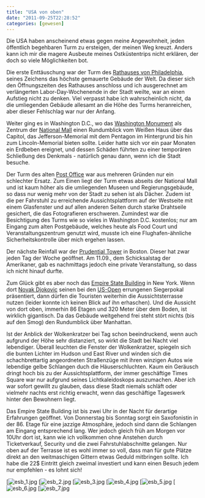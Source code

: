 ```yaml
---
title: "USA von oben"
date: "2011-09-25T22:28:52"
categories: [gewesen]
---
```


Die USA haben anscheinend etwas gegen meine Angewohnheit, jeden öffentlich begehbaren Turm zu ersteigen, der meinen Weg kreuzt. Anders kann ich mir die magere Ausbeute meines Ostküstentrips nicht erklären, der doch so viele Möglichkeiten bot.

Die erste Enttäuschung war der Turm des [Rathauses von Philadelphia](http://www.visitphilly.com/history/philadelphia/city-hall/), seines Zeichens das höchste gemauerte Gebäude der Welt. Da dieser sich den Öffnungszeiten des Rathauses anschloss und ich ausgerechnet am verlängerten Labor-Day-Wochenende in der Stadt weilte, war an einen Aufstieg nicht zu denken. Viel verpasst habe ich wahrscheinlich nicht, da die umliegenden Gebäude allesamt an die Höhe des Turms heranreichen, aber dieser Fehlschlag war nur der Anfang.

Weiter ging es in Washington D.C., wo das [Washington Monument](http://www.nps.gov/wamo/index.htm) als Zentrum der [National Mall](http://www.nationalmall.org/) einen Rundumblick vom Weißen Haus über das Capitol, das Jefferson-Memorial mit dem Pentagon im Hintergrund bis hin zum Lincoln-Memorial bieten sollte. Leider hatte sich vor ein paar Monaten ein Erdbeben ereignet, und dessen Schäden führten zu einer temporären Schließung des Denkmals - natürlich genau dann, wenn ich die Stadt besuche.

Der Turm des alten [Post Office](http://www.oldpostofficedc.com/) war aus mehreren Gründen nur ein schlechter Ersatz. Zum Einen liegt der Turm etwas abseits der National Mall und ist kaum höher als die umliegenden Museen und Regierungsgebäude, so dass nur wenig mehr von der Stadt zu sehen ist als Dächer. Zudem ist die per Fahrstuhl zu erreichende Aussichtsplattform auf der Westseite mit einem Glasfenster und auf allen anderen Seiten durch starke Drahtseile gesichert, die das Fotografieren erschweren. Zumindest war die Besichtigung des Turms wie so vieles in Washington D.C. kostenlos; nur am Eingang zum alten Postgebäude, welches heute als Food Court und Veranstaltungszentrum genutzt wird, musste ich eine Flughafen-ähnliche Sicherheitskontrolle über mich ergehen lassen.

Der nächste Reinfall war der [Prudential Tower](http://www.prudentialcenter.com/shop/shop_detail.php?id=64) in Boston. Dieser hat zwar jeden Tag der Woche geöffnet. Am 11.09., dem Schicksalstag der Amerikaner, gab es nachmittags jedoch eine private Veranstaltung, so dass ich nicht hinauf durfte.

Zum Glück gibt es aber noch das [Empire State Building](http://www.esbnyc.com/) in New York. Wenn dort [Novak Djokovic](http://www.3news.co.nz/Novak-Djokovic-conquers-the-Empire-State-Building/tabid/415/articleID/225703/Default.aspx) seinen bei den [US-Open](http://www.usopen.org/en_US/index.html) errungenen Siegerpokal präsentiert, dann dürfen die Touristen weiterhin die Aussichtsterrasse nutzen (leider konnte ich keinen Blick auf ihn erhaschen). Und die Aussicht von dort oben, immerhin 86 Etagen und 320 Meter über dem Boden, ist wirklich gigantisch. Da das Gebäude weitgehend frei steht stört nichts (bis auf den Smog) den Rundumblick über Manhattan.

Ist der Anblick der Wolkenkratzer bei Tag schon beeindruckend, wenn auch aufgrund der Höhe sehr distanziert, so wirkt die Stadt bei Nacht viel lebendiger. Überall leuchten die Fenster der Wolkenkratzer, spiegeln sich die bunten Lichter im Hudson und East River und winden sich die schachbrettartig angeordneten Straßenzüge mit ihren winzigen Autos wie lebendige gelbe Schlangen duch die Häuserschluchten. Kaum ein Geräusch dringt hoch bis zu der Aussichtsplattform, der immer geschäftige Times Square war nur aufgrund seines Lichtkaleidoskops auszumachen. Aber ich war sofort gewillt zu glauben, dass diese Stadt niemals schläft oder vielmehr nachts erst richtig erwacht, wenn das geschäftige Tageswerk hinter den Bewohnern liegt.

Das Empire State Building ist bis zwei Uhr in der Nacht für derartige Erfahrungen geöffnet. Von Donnerstag bis Sonntag sorgt ein Saxofonistin in der 86. Etage für eine jazzige Atmosphäre, jedoch sind dann die Schlangen am Eingang entsprechend lang. Wer jedoch gleich früh am Morgen vor 10Uhr dort ist, kann wie ich vollkommen ohne Anstehen durch Ticketverkauf, Security und die zwei Fahrstuhlabschnitte gelangen. Nur oben auf der Terrasse ist es wohl immer so voll, dass man für gute Plätze direkt an den weitmaschigen Gittern etwas Geduld mitbringen sollte. Ich habe die 22$ Eintritt gleich zweimal investiert und kann einen Besuch jedem nur empfehlen - es lohnt sich!

[![esb_1.jpg](esb_1.jpg)
[![esb_2.jpg](esb_2.jpg)
[![esb_3.jpg](esb_3.jpg)
[![esb_4.jpg](esb_4.jpg)
[![esb_5.jpg](esb_5.jpg)
[![esb_6.jpg](esb_6.jpg)
[![esb_7.jpg](esb_7.jpg)
